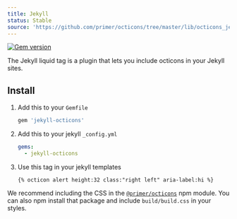 ```yaml
---
title: Jekyll
status: Stable
source: 'https://github.com/primer/octicons/tree/master/lib/octicons_jekyll'
---
```


[![Gem version](https://img.shields.io/gem/v/jekyll-octicons.svg)](https://rubygems.org/gems/jekyll-octicons)


The Jekyll liquid tag is a plugin that lets you include octicons in your Jekyll sites.

## Install

1. Add this to your `Gemfile`

    ```rb
    gem 'jekyll-octicons'
    ```

2. Add this to your jekyll `_config.yml`

    ```yml
    gems:
      - jekyll-octicons
    ```

3. Use this tag in your jekyll templates

    ```
    {% octicon alert height:32 class:"right left" aria-label:hi %}
    ```

We recommend including the CSS in the [`@primer/octicons`](/packages/javascript) npm module. You can also npm install that package and include `build/build.css` in your styles.
